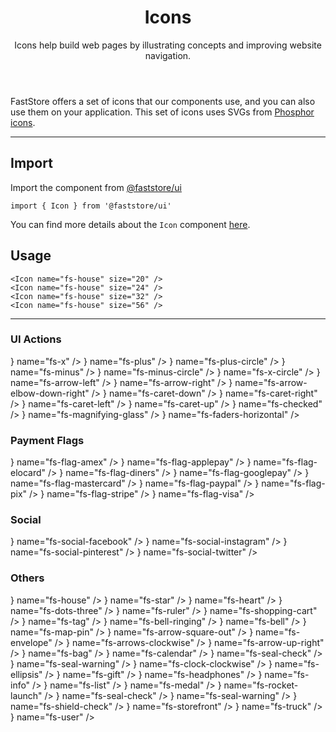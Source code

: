 
<header>

# Icons

Icons help build web pages by illustrating concepts and improving website navigation.

</header>

FastStore offers a set of icons that our components use, and you can also use them on your application. This set of icons uses SVGs from [Phosphor icons](https://phosphoricons.com/).

---

## Import

Import the component from [@faststore/ui](/../components)

```tsx copy
import { Icon } from '@faststore/ui'
```

You can find more details about the `Icon` component [here](/components/atoms/icon).

## Usage

<OverviewSection>
  <Icon name="fs-house" size="20" />
  <Icon name="fs-house" size="24" />
  <Icon name="fs-house" size="32" />
  <Icon name="fs-house" size="56" />
</OverviewSection>

```tsx copy
<Icon name="fs-house" size="20" />
<Icon name="fs-house" size="24" />
<Icon name="fs-house" size="32" />
<Icon name="fs-house" size="56" />
```

---

### UI Actions

<IconList>
  <IconComponent icon={<Icon name="fs-x" />} name="fs-x" />
  <IconComponent icon={<Icon name="fs-plus" />} name="fs-plus" />
  <IconComponent icon={<Icon name="fs-plus-circle" />} name="fs-plus-circle" />
  <IconComponent icon={<Icon name="fs-minus" />} name="fs-minus" />
  <IconComponent icon={<Icon name="fs-minus-circle" />} name="fs-minus-circle" />
  <IconComponent icon={<Icon name="fs-x-circle" />} name="fs-x-circle" />
  <IconComponent icon={<Icon name="fs-arrow-left" />} name="fs-arrow-left" />
  <IconComponent icon={<Icon name="fs-arrow-right" />} name="fs-arrow-right" />
  <IconComponent icon={<Icon name="fs-arrow-elbow-down-right" />} name="fs-arrow-elbow-down-right" />
  <IconComponent icon={<Icon name="fs-caret-down" />} name="fs-caret-down" />
  <IconComponent icon={<Icon name="fs-caret-right" />} name="fs-caret-right" />
  <IconComponent icon={<Icon name="fs-caret-left" />} name="fs-caret-left" />
  <IconComponent icon={<Icon name="fs-caret-up" />} name="fs-caret-up" />
  <IconComponent icon={<Icon name="fs-checked" />} name="fs-checked" />
  <IconComponent icon={<Icon name="fs-magnifying-glass" />} name="fs-magnifying-glass" />
  <IconComponent icon={<Icon name="fs-faders-horizontal" />} name="fs-faders-horizontal" />
</IconList>

### Payment Flags

<IconList>
  <IconComponent icon={<Icon name="fs-flag-amex" />} name="fs-flag-amex" />
  <IconComponent icon={<Icon name="fs-flag-applepay" />} name="fs-flag-applepay" />
  <IconComponent icon={<Icon name="fs-flag-elocard" />} name="fs-flag-elocard" />
  <IconComponent icon={<Icon name="fs-flag-diners" />} name="fs-flag-diners" />
  <IconComponent icon={<Icon name="fs-flag-googlepay" />} name="fs-flag-googlepay" />
  <IconComponent icon={<Icon name="fs-flag-mastercard" />} name="fs-flag-mastercard" />
  <IconComponent icon={<Icon name="fs-flag-paypal" />} name="fs-flag-paypal" />
  <IconComponent icon={<Icon name="fs-flag-pix" />} name="fs-flag-pix" />
  <IconComponent icon={<Icon name="fs-flag-stripe" />} name="fs-flag-stripe" />
  <IconComponent icon={<Icon name="fs-flag-visa" />} name="fs-flag-visa" />
</IconList>

### Social

<IconList>
  <IconComponent icon={<Icon name="fs-social-facebook" />} name="fs-social-facebook" />
  <IconComponent icon={<Icon name="fs-social-instagram" />} name="fs-social-instagram" />
  <IconComponent icon={<Icon name="fs-social-pinterest" />} name="fs-social-pinterest" />
  <IconComponent icon={<Icon name="fs-social-twitter" />} name="fs-social-twitter" />
</IconList>

### Others

<IconList>
  <IconComponent icon={<Icon name="fs-house" />} name="fs-house" />
  <IconComponent icon={<Icon name="fs-star" />} name="fs-star" />
  <IconComponent icon={<Icon name="fs-heart" />} name="fs-heart" />
  <IconComponent icon={<Icon name="fs-dots-three" />} name="fs-dots-three" />
  <IconComponent icon={<Icon name="fs-ruler" />} name="fs-ruler" />
  <IconComponent icon={<Icon name="fs-shopping-cart" />} name="fs-shopping-cart" />
  <IconComponent icon={<Icon name="fs-tag" />} name="fs-tag" />
  <IconComponent icon={<Icon name="fs-bell-ringing" />} name="fs-bell-ringing" />
  <IconComponent icon={<Icon name="fs-bell" />} name="fs-bell" />
  <IconComponent icon={<Icon name="fs-map-pin" />} name="fs-map-pin" />
  <IconComponent icon={<Icon name="fs-arrow-square-out" />} name="fs-arrow-square-out" />
  <IconComponent icon={<Icon name="fs-envelope" />} name="fs-envelope" />
  <IconComponent icon={<Icon name="fs-arrows-clockwise" />} name="fs-arrows-clockwise" />
  <IconComponent icon={<Icon name="fs-arrow-up-right" />} name="fs-arrow-up-right" />
  <IconComponent icon={<Icon name="fs-bag" />} name="fs-bag" />
  <IconComponent icon={<Icon name="fs-calendar" />} name="fs-calendar" />
  <IconComponent icon={<Icon name="fs-seal-check" />} name="fs-seal-check" />
  <IconComponent icon={<Icon name="fs-seal-warning" />} name="fs-seal-warning" />
  <IconComponent icon={<Icon name="fs-clock-clockwise" />} name="fs-clock-clockwise" />
  <IconComponent icon={<Icon name="fs-ellipsis" />} name="fs-ellipsis" />
  <IconComponent icon={<Icon name="fs-gift" />} name="fs-gift" />
  <IconComponent icon={<Icon name="fs-headphones" />} name="fs-headphones" />
  <IconComponent icon={<Icon name="fs-info" />} name="fs-info" />
  <IconComponent icon={<Icon name="fs-list" />} name="fs-list" />
  <IconComponent icon={<Icon name="fs-medal" />} name="fs-medal" />
  <IconComponent icon={<Icon name="fs-rocket-launch" />} name="fs-rocket-launch" />
  <IconComponent icon={<Icon name="fs-seal-check" />} name="fs-seal-check" />
  <IconComponent icon={<Icon name="fs-seal-warning" />} name="fs-seal-warning" />
  <IconComponent icon={<Icon name="fs-shield-check" />} name="fs-shield-check" />
  <IconComponent icon={<Icon name="fs-storefront" />} name="fs-storefront" />
  <IconComponent icon={<Icon name="fs-truck" />} name="fs-truck" />
  <IconComponent icon={<Icon name="fs-user" />} name="fs-user" />
</IconList>
